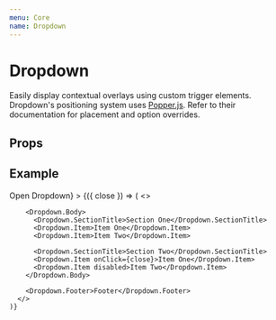 ```yaml
---
menu: Core
name: Dropdown
---
```



# Dropdown

Easily display contextual overlays using custom trigger elements. Dropdown's positioning system uses [Popper.js](https://github.com/FezVrasta/popper.js). Refer to their documentation for placement and option overrides.

## Props
<PropsTable of={Dropdown} />

## Example
<Playground>
  <Dropdown
    width={250}
    trigger={<Button variant="success">Open Dropdown</Button>}
  >
    {({ close }) => (
      <>
        <Dropdown.Header title="Dropdown" />

        <Dropdown.Body>
          <Dropdown.SectionTitle>Section One</Dropdown.SectionTitle>
          <Dropdown.Item>Item One</Dropdown.Item>
          <Dropdown.Item>Item Two</Dropdown.Item>

          <Dropdown.SectionTitle>Section Two</Dropdown.SectionTitle>
          <Dropdown.Item onClick={close}>Item One</Dropdown.Item>
          <Dropdown.Item disabled>Item Two</Dropdown.Item>
        </Dropdown.Body>

        <Dropdown.Footer>Footer</Dropdown.Footer>
      </>
    )}
  </Dropdown>
</Playground>


